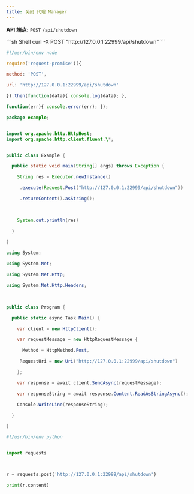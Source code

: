 ```yaml
---
title: 关闭 代理 Manager
---
```


**API 端点:** `POST` `/api/shutdown`

<RequestExample>
```sh Shell
curl -X POST "http://127.0.0.1:22999/api/shutdown"
```

```js NodeJS
#!/usr/bin/env node

require('request-promise')({

method: 'POST',

url: 'http://127.0.0.1:22999/api/shutdown'

}).then(function(data){ console.log(data); },

function(err){ console.error(err); });
```

```java Java
package example;


import org.apache.http.HttpHost;
import org.apache.http.client.fluent.\*;


public class Example {

  public static void main(String[] args) throws Exception {

    String res = Executor.newInstance()

     .execute(Request.Post("http://127.0.0.1:22999/api/shutdown"))

     .returnContent().asString();

 

    System.out.println(res)

  }

}
```

```cs C#
using System;

using System.Net;

using System.Net.Http;

using System.Net.Http.Headers;

 

public class Program {

  public static async Task Main() {

    var client = new HttpClient();

    var requestMessage = new HttpRequestMessage {

      Method = HttpMethod.Post,

     RequestUri = new Uri("http://127.0.0.1:22999/api/shutdown")

    };

    var response = await client.SendAsync(requestMessage);

    var responseString = await response.Content.ReadAsStringAsync();

    Console.WriteLine(responseString);

  }

}
```

```python Python
#!/usr/bin/env python


import requests



r = requests.post('http://127.0.0.1:22999/api/shutdown')

print(r.content)
```
</RequestExample>